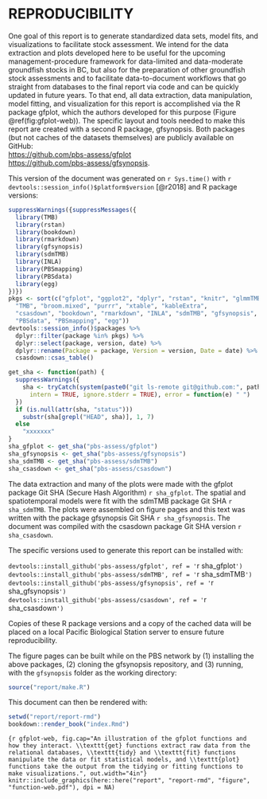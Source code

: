 # REPRODUCIBILITY {#sec:reproducibility}

One goal of this report is to generate standardized data sets, model fits, and
visualizations to facilitate stock assessment. We intend for the data
extraction and plots developed here to be useful for the upcoming
management-procedure framework for data-limited and data-moderate groundfish
stocks in BC, but also for the preparation of other groundfish stock
assessments and to facilitate data-to-document workflows that go straight from
databases to the final report via code and can be quickly updated in future
years. To that end, all data extraction, data manipulation, model fitting, and
visualization for this report is accomplished via the R package gfplot, which
the authors developed for this purpose (Figure \@ref(fig:gfplot-web)). The
specific layout and tools needed to make this report are created with a second
R package, gfsynopsis. Both packages (but not caches of the datasets
themselves) are publicly available on GitHub:\
<https://github.com/pbs-assess/gfplot>\
<https://github.com/pbs-assess/gfsynopsis>.

This version of the document was generated on `r Sys.time()` with
`r devtools::session_info()$platform$version` [@r2018] and R package versions:

```r
suppressWarnings({suppressMessages({
  library(TMB)
  library(rstan)
  library(bookdown)
  library(rmarkdown)
  library(gfsynopsis)
  library(sdmTMB)
  library(INLA)
  library(PBSmapping)
  library(PBSdata)
  library(egg)
})})
pkgs <- sort(c("gfplot", "ggplot2", "dplyr", "rstan", "knitr", "glmmTMB",
  "TMB", "broom.mixed", "purrr", "xtable", "kableExtra",
  "csasdown", "bookdown", "rmarkdown", "INLA", "sdmTMB", "gfsynopsis",
  "PBSdata", "PBSmapping", "egg"))
devtools::session_info()$packages %>%
  dplyr::filter(package %in% pkgs) %>%
  dplyr::select(package, version, date) %>%
  dplyr::rename(Package = package, Version = version, Date = date) %>%
  csasdown::csas_table()
```

```r
get_sha <- function(path) {
  suppressWarnings({
    sha <- tryCatch(system(paste0("git ls-remote git@github.com:", path, ".git"),
      intern = TRUE, ignore.stderr = TRUE), error = function(e) " ")
  })
  if (is.null(attr(sha, "status")))
    substr(sha[grepl("HEAD", sha)], 1, 7)
  else
    "xxxxxxx"
}
sha_gfplot <- get_sha("pbs-assess/gfplot")
sha_gfsynopsis <- get_sha("pbs-assess/gfsynopsis")
sha_sdmTMB <- get_sha("pbs-assess/sdmTMB")
sha_csasdown <- get_sha("pbs-assess/csasdown")
```

The data extraction and many of the plots were made with the gfplot package Git SHA (Secure Hash Algorithm) ``r sha_gfplot``. The spatial and spatiotemporal models were fit with the sdmTMB package Git SHA ``r sha_sdmTMB``. The plots were assembled on figure pages and this text was written with the package gfsynopsis Git SHA ``r sha_gfsynopsis``. The document was compiled with the csasdown package Git SHA version ``r sha_csasdown``.

The specific versions used to generate this report can be installed with:

`devtools::install_github('pbs-assess/gfplot', ref = '`r sha_gfplot`')`\
`devtools::install_github('pbs-assess/sdmTMB', ref = '`r sha_sdmTMB`')`\
`devtools::install_github('pbs-assess/gfsynopsis', ref = '`r sha_gfsynopsis`')`\
`devtools::install_github('pbs-assess/csasdown', ref = '`r sha_csasdown`')`\

\vspace{5mm}
Copies of these R package versions and a copy of the cached data will be placed on
a local Pacific Biological Station server to ensure future reproducibility.

The figure pages can be built while on the PBS network by (1) installing the
above packages, (2) cloning the gfsynopsis repository, and (3) running, with the
`gfsynopsis` folder as the working directory:

```r
source("report/make.R")
```

This document can then be rendered with:

```r
setwd("report/report-rmd")
bookdown::render_book("index.Rmd")
```

```{r gfplot-web, fig.cap="An illustration of the gfplot functions and how they interact. \\texttt{get} functions extract raw data from the relational databases, \\texttt{tidy} and \\texttt{fit} functions manipulate the data or fit statistical models, and \\texttt{plot} functions take the output from the tidying or fitting functions to make visualizations.", out.width="4in"}
knitr::include_graphics(here::here("report", "report-rmd", "figure",
    "function-web.pdf"), dpi = NA)
```

\clearpage
